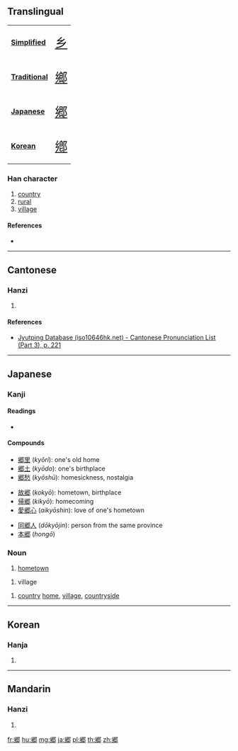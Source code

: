 {{character info/new}}
{{also|鄕|鄉|乡}}
==Translingual==
{| class="floatright" border=1 cellpadding="5" cellspacing="0"
|- valign="center"
| bgcolor="#dfefff"|
'''[[Simplified Chinese|Simplified]]'''
|<span class="Hans" lang="zh-hans" style="font-size: 175%">[[乡]]</span>
|- valign="center"
| bgcolor="#dfefff"|
'''[[Traditional Chinese|Traditional]]'''
|<span class="Hant" lang="zh-hant" style="font-size: 175%">[[鄉]]</span>
|- valign="center"
| bgcolor="#dfefff"|
'''[[Japanese]]'''
|<span class="Jpan" lang="jp" style="font-size: 175%">[[郷]]</span>
|- valign="center"
| bgcolor="#dfefff"|
'''[[Korean]]'''
|<span class="Hant" lang="zh-Hant" style="font-size: 175%">[[鄕]]</span>
|}

===Han character===
{{Han char|rn=163|rad=邑|as=08|sn=11|four=|canj=VHAIL}}

# [[country]]
# [[rural]]
# [[village]]

====References====
* {{Han ref|kx=1273.271|dkj=39498|dj=1772.160|hdz=63782.070|uh=90F7|ud=37111}}

----

==Cantonese==

===Hanzi===
{{yue-hanzi|jyut=[[hoeng1]]|y=heung1}}

# {{defn|lang=yue|sort=邑08}}

====References====
* [http://www.iso10646hk.net/jp/document/download.jsp Jyutping Database (iso10646hk.net) - Cantonese Pronunciation List (Part 3), p. 221]

----

==Japanese==

===Kanji===
{{ja-kanji|grade=6|rs=邑08}}

====Readings====
* {{ja-readings|goon=[[こう]] (kō)|kanon=[[きょう]] (kyō)|kanyoon=[[ごう]] (gō)|kun=[[さと]] (sato)|nanori=[[くに]] (kuni), [[こう]] (kō), [[みさと]] (misato)}}

====Compounds====
{{top3}}
* [[郷里]] (''kyōri''): one's old home
* [[郷土]] (''kyōdo''): one's birthplace
* [[郷愁]] (''kyōshū''): homesickness, nostalgia
{{mid3}}
* [[故郷]] (''kokyō''): hometown, birthplace
* [[帰郷]] (''kikyō''): homecoming
* [[愛郷心]] (''aikyōshin''): love of one's hometown
{{mid3}}
* [[同郷人]] (''dōkyōjin''): person from the same province
* [[本郷]] (''hongō'')
{{bottom}}

===Noun===
{{ja-noun|きょう}}

# [[hometown]]

{{ja-noun|さと}}

# village

{{ja-noun|ごう}}

# [[country]] [[home]], [[village]], [[countryside]]

----

==Korean==

===Hanja===
{{ko-hanja|hangeul=향|eumhun=|rv=hyang|mr=hyang|y=hyang}}

# {{defn|lang=ko|sort=邑08}}

----

==Mandarin==

===Hanzi===
{{cmn-hanzi|pin=[[xiāng]] ([[xiang1]])|wg=hsiang<sup>1</sup>}}

# {{defn|lang=cmn|sort=邑08}}

[[fr:郷]]
[[hu:郷]]
[[mg:郷]]
[[ja:郷]]
[[pl:郷]]
[[th:郷]]
[[zh:郷]]